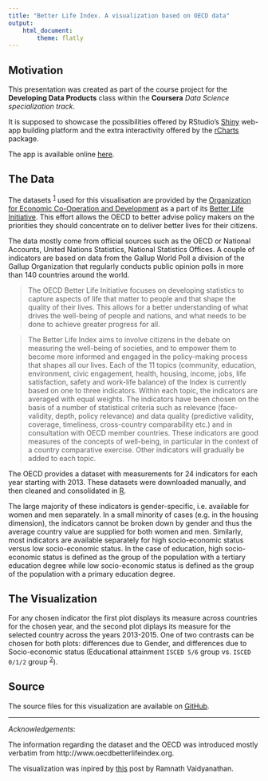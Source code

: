 ```yaml
---
title: "Better Life Index. A visualization based on OECD data"
output:
    html_document:
        theme: flatly
---
```


## Motivation
This presentation was created as part of the course project for the **Developing Data Products** class within the **Coursera** *Data Science specialization track*.

It is supposed to showcase the possibilities offered by RStudio's [Shiny](http://www.shinyapps.io/) web-app building platform and the extra interactivity offered by the [rCharts](http://rcharts.io/) package.

The app is available online [here](https://radu.shinyapps.io/BetterLifeIndex).

## The Data

The datasets <sup>[1](http://stats.oecd.org/Index.aspx?DataSetCode=BLI)</sup> used for this visualisation are provided by the [Organization for Economic Co-Operation and Development](oecd.org) as a part of its [Better Life Initiative](http://www.oecd.org/statistics/better-life-initiative.htm). This effort allows the OECD to better advise policy makers on the priorities they should concentrate on to deliver better lives for their citizens. 

The data mostly come from official sources such as the OECD or National Accounts, United Nations Statistics, National Statistics Offices. A couple of indicators are based on data from the Gallup World Poll a division of the Gallup Organization that regularly conducts public opinion polls in more than 140 countries around the world.


>The OECD Better Life Initiative focuses on developing statistics to capture aspects of life that matter
to people and that shape the quality of their lives. This allows for a better understanding of what
drives the well-being of people and nations, and what needs to be done to achieve greater progress
for all.

>The Better Life Index aims to involve citizens in the debate on measuring the well-being of societies, and to empower them to become more informed and engaged in the policy-making process that shapes all our lives.
Each of the 11 topics (community, education, environment, civic engagement, health, housing, income, jobs, life satisfaction, safety and work-life balance) of the Index is currently based on one to three indicators. Within each topic, the indicators are averaged with equal weights. The indicators have been chosen on the basis of a number of statistical criteria such as relevance (face-validity, depth, policy relevance) and data quality (predictive validity, coverage, timeliness, cross-country comparability etc.) and in consultation with OECD member countries. These indicators are good measures of the concepts of well-being, in particular in the context of a country comparative exercise. Other indicators will gradually be added to each topic.

The OECD provides a dataset with measurements for 24 indicators for each year starting with 2013.
These datasets were downloaded manually, and then cleaned and consolidated in [R](https://www.r-project.org/).

The large majority of these indicators is gender-specific, i.e. available for women and men separately. In a small minority of cases (e.g. in the housing dimension), the indicators cannot be broken down by gender and thus the average country value are supplied for both women and men. 
    Similarly, most indicators are available separately for high socio-economic status versus low socio-economic status. In the case of education, high socio-economic status is defined as the group of the population with a tertiary education degree while low socio-economic status is defined as the group of the population with a primary education degree.


## The Visualization

For any chosen indicator the first plot displays its measure across countries for the chosen year, and the second plot diplays its measure for the selected country across the years 2013-2015.
One of two contrasts can be chosen for both plots: differences due to Gender, and differences due to Socio-economic status (Educational attainment `ISCED 5/6` group vs. `ISCED 0/1/2` group <sup>[2](http://www.uis.unesco.org/Education/Documents/isced-2011-en.pdf)</sup>).


## Source

The source files for this visualization are available on [GitHub](https://github.com/radugrosu/dataproducts).


----
*Acknowledgements*:

The information regarding the dataset and the OECD was introduced mostly verbatim from http://www.oecdbetterlifeindex.org.

The visualization was inpired by [this](http://ramnathv.github.io/rChartsShiny/) post by Ramnath Vaidyanathan.